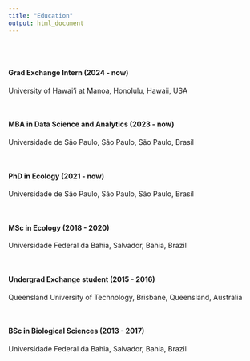 ```yaml
---
title: "Education"
output: html_document
---
```


<br>
<br>

#### Grad Exchange Intern (2024 - now)
University of Hawai'i at Manoa, Honolulu, Hawaii, USA

<br>

#### MBA in Data Science and Analytics (2023 - now)
Universidade de São Paulo, São Paulo, São Paulo, Brasil

<br>

#### PhD in Ecology (2021 - now)
Universidade de São Paulo, São Paulo, São Paulo, Brasil

<br>

#### MSc in Ecology (2018 - 2020)
Universidade Federal da Bahia, Salvador, Bahia, Brazil

<br>

#### Undergrad Exchange student (2015 - 2016)
Queensland University of Technology, Brisbane, Queensland, Australia

<br>

#### BSc in Biological Sciences (2013 - 2017)
Universidade Federal da Bahia, Salvador, Bahia, Brazil

